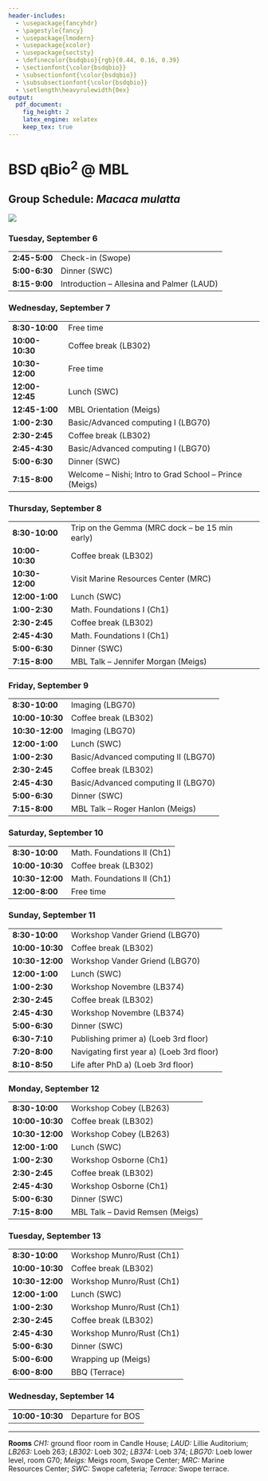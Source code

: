 ```yaml
---
header-includes:
  - \usepackage{fancyhdr}
  - \pagestyle{fancy}
  - \usepackage{lmodern}
  - \usepackage{xcolor}
  - \usepackage{sectsty}
  - \definecolor{bsdqbio}{rgb}{0.44, 0.16, 0.39}
  - \sectionfont{\color{bsdqbio}}
  - \subsectionfont{\color{bsdqbio}}
  - \subsubsectionfont{\color{bsdqbio}}
  - \setlength\heavyrulewidth{0ex}
output:
  pdf_document:
    fig_height: 2
    latex_engine: xelatex
    keep_tex: true
---
```

# BSD qBio$^2$ @ MBL

## Group Schedule: *Macaca mulatta*
 ![](https://github.com/StefanoAllesina/BSD-QBio2/raw/master/logo_group/Macaca_mulatta.png)

### Tuesday, September 6 

------------------    --------------------------------------------------------
**2:45-5:00**         Check-in (Swope)                                        
**5:00-6:30**         Dinner (SWC)                                            
**8:15-9:00**         Introduction – Allesina and Palmer (LAUD)               
------------------    --------------------------------------------------------

### Wednesday, September 7 

------------------    --------------------------------------------------------
**8:30-10:00**        Free time                                               
**10:00-10:30**       Coffee break (LB302)                                    
**10:30-12:00**       Free time                                               
**12:00-12:45**       Lunch (SWC)                                             
**12:45-1:00**        MBL Orientation (Meigs)                                 
**1:00-2:30**         Basic/Advanced computing I (LBG70)                      
**2:30-2:45**         Coffee break (LB302)                                    
**2:45-4:30**         Basic/Advanced computing I (LBG70)                      
**5:00-6:30**         Dinner (SWC)                                            
**7:15-8:00**         Welcome – Nishi; Intro to Grad School – Prince (Meigs)  
------------------    --------------------------------------------------------

### Thursday, September 8 

------------------    --------------------------------------------------------
**8:30-10:00**        Trip on the Gemma (MRC dock – be 15 min early)          
**10:00-10:30**       Coffee break (LB302)                                    
**10:30-12:00**       Visit Marine Resources Center (MRC)                     
**12:00-1:00**        Lunch (SWC)                                             
**1:00-2:30**         Math. Foundations I (Ch1)                               
**2:30-2:45**         Coffee break (LB302)                                    
**2:45-4:30**         Math. Foundations I (Ch1)                               
**5:00-6:30**         Dinner (SWC)                                            
**7:15-8:00**         MBL Talk – Jennifer Morgan (Meigs)                      
------------------    --------------------------------------------------------

### Friday, September 9 

------------------    --------------------------------------------------------
**8:30-10:00**        Imaging (LBG70)                                         
**10:00-10:30**       Coffee break (LB302)                                    
**10:30-12:00**       Imaging (LBG70)                                         
**12:00-1:00**        Lunch (SWC)                                             
**1:00-2:30**         Basic/Advanced computing II (LBG70)                     
**2:30-2:45**         Coffee break (LB302)                                    
**2:45-4:30**         Basic/Advanced computing II (LBG70)                     
**5:00-6:30**         Dinner (SWC)                                            
**7:15-8:00**         MBL Talk – Roger Hanlon (Meigs)                         
------------------    --------------------------------------------------------

### Saturday, September 10 

------------------    --------------------------------------------------------
**8:30-10:00**        Math. Foundations II (Ch1)                              
**10:00-10:30**       Coffee break (LB302)                                    
**10:30-12:00**       Math. Foundations II (Ch1)                              
**12:00-8:00**        Free time                                               
------------------    --------------------------------------------------------

### Sunday, September 11 

------------------    --------------------------------------------------------
**8:30-10:00**        Workshop Vander Griend (LBG70)                          
**10:00-10:30**       Coffee break (LB302)                                    
**10:30-12:00**       Workshop Vander Griend (LBG70)                          
**12:00-1:00**        Lunch (SWC)                                             
**1:00-2:30**         Workshop Novembre (LB374)                               
**2:30-2:45**         Coffee break (LB302)                                    
**2:45-4:30**         Workshop Novembre (LB374)                               
**5:00-6:30**         Dinner (SWC)                                            
**6:30-7:10**         Publishing primer a) (Loeb 3rd floor)                   
**7:20-8:00**         Navigating first year a) (Loeb 3rd floor)               
**8:10-8:50**         Life after PhD a) (Loeb 3rd floor)                      
------------------    --------------------------------------------------------

### Monday, September 12 

------------------    --------------------------------------------------------
**8:30-10:00**        Workshop Cobey (LB263)                                  
**10:00-10:30**       Coffee break (LB302)                                    
**10:30-12:00**       Workshop Cobey (LB263)                                  
**12:00-1:00**        Lunch (SWC)                                             
**1:00-2:30**         Workshop Osborne (Ch1)                                  
**2:30-2:45**         Coffee break (LB302)                                    
**2:45-4:30**         Workshop Osborne (Ch1)                                  
**5:00-6:30**         Dinner (SWC)                                            
**7:15-8:00**         MBL Talk – David Remsen (Meigs)                         
------------------    --------------------------------------------------------

### Tuesday, September 13 

------------------    --------------------------------------------------------
**8:30-10:00**        Workshop Munro/Rust (Ch1)                               
**10:00-10:30**       Coffee break (LB302)                                    
**10:30-12:00**       Workshop Munro/Rust (Ch1)                               
**12:00-1:00**        Lunch (SWC)                                             
**1:00-2:30**         Workshop Munro/Rust (Ch1)                               
**2:30-2:45**         Coffee break (LB302)                                    
**2:45-4:30**         Workshop Munro/Rust (Ch1)                               
**5:00-6:30**         Dinner (SWC)                                            
**5:00-6:00**         Wrapping up (Meigs)                                     
**6:00-8:00**         BBQ (Terrace)                                           
------------------    --------------------------------------------------------

### Wednesday, September 14 

------------------    --------------------------------------------------------
**10:00-10:30**       Departure for BOS                                       
------------------    --------------------------------------------------------



-------


**Rooms** *CH1:* ground floor room in Candle House; *LAUD:* Lillie Auditorium; *LB263:* Loeb 263; *LB302:* Loeb 302; *LB374:* Loeb 374; 
*LBG70:* Loeb lower level, room G70; *Meigs:* Meigs room, Swope Center; *MRC:* Marine Resources Center; *SWC:* Swope cafeteria; *Terrace:* Swope terrace.
  

